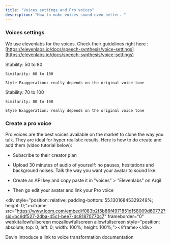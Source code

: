 ```yaml
---
title: "Voices settings and Pro voices"
description: "How to make voices sound even better. "
---
```


### Voices settings

We use elevenlabs for the voices. Check their guidelines right here : [https://elevenlabs.io/docs/speech-synthesis/voice-settings](https://elevenlabs.io/docs/speech-synthesis/voice-settings)

<AccordionGroup>
  <Accordion title="For most voices" defaultOpen={false}>
    Stability: 50 to 80

    Similarity: 60 to 100

    Style Exaggeration: really depends on the original voice tone
  </Accordion>

  <Accordion title="For a personal voice or pro voice" defaultOpen={false}>
    Stability: 70 to 100

    Similarity: 80 to 100

    Style Exaggeration: really depends on the original voice tone
  </Accordion>
</AccordionGroup>

### Create a pro voice

Pro voices are the best voices available on the market to clone the way you talk. They are ideal for hyper realistic results. Here is how to do create and add them (video tutorial below):&#x20;

* Subscribe to their creator plan

* Upload 30 minutes of audio of yourself: no pauses, hesitations and background noises. Talk the way you want your avatar to sound like.&#x20;

* Create an API key and copy paste it in "voices" > "Elevenlabs" on Argil

* Then go edit your avatar and link your Pro voice

\<div style="position: relative; padding-bottom: 55.13016845329249%; height: 0;">\<iframe src="https://www.loom.com/embed/f083b2f5b86f4971851d158009d60772?sid=bc9df527-2dba-45c1-bee7-dc81870770c7" frameborder="0" webkitallowfullscreen mozallowfullscreen allowfullscreen style="position: absolute; top: 0; left: 0; width: 100%; height: 100%;">\</iframe>\</div>


Devin Introduce a link to voice transformation documentation